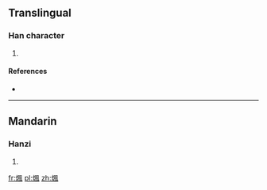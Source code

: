 ==Translingual==

===Han character===
{{Han char|rn=86|rad=火|as=09|sn=13|four=|canj=火竹弓戈 (FHNI)}}

# {{defn|Han|sort=火09}}

====References====
* {{Han ref|kx=0676.010|dkj=19175|dj=1087.060|hdz=32219.060|uh=7148|ud=29000}}

----

==Mandarin==

===Hanzi===
{{cmn-hanzi|pin=[[fèng]] ([[feng4]]), [[làn]] ([[lan4]])|wg=feng<sup>4</sup>, lan<sup>4</sup>}}

# {{defn|lang=cmn|sort=火09}}

[[fr:煈]]
[[pl:煈]]
[[zh:煈]]